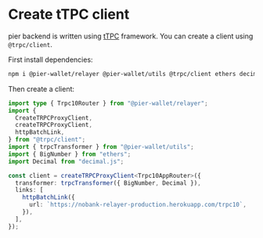 # Create tTPC client

pier backend is written using [tTPC](https://trpc.io) framework. You can create a client using `@trpc/client`.

First install dependencies:

```sh npm2yarn copy
npm i @pier-wallet/relayer @pier-wallet/utils @trpc/client ethers decimal.js
```

Then create a client:

```ts
import type { Trpc10Router } from "@pier-wallet/relayer";
import {
  CreateTRPCProxyClient,
  createTRPCProxyClient,
  httpBatchLink,
} from "@trpc/client";
import { trpcTransformer } from "@pier-wallet/utils";
import { BigNumber } from "ethers";
import Decimal from "decimal.js";

const client = createTRPCProxyClient<Trpc10AppRouter>({
  transformer: trpcTransformer({ BigNumber, Decimal }),
  links: [
    httpBatchLink({
      url: `https://nobank-relayer-production.herokuapp.com/trpc10`,
    }),
  ],
});
```
